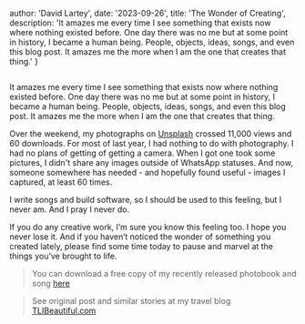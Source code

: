 
  author: 'David Lartey',
  date: '2023-09-26',
  title: 'The Wonder of Creating',
  description:
    'It amazes me every time I see something that exists now where nothing existed before. One day there was no me but at some point in history, I became a human being. People, objects, ideas, songs, and even this blog post. It amazes me the more when I am the one that creates that thing.'
}



<Image
  src={allTime}
  alt=""
  priority
/>

It amazes me every time I see something that exists now where nothing existed before. One day there was no me but at some point in history, I became a human being. People, objects, ideas, songs, and even this blog post. It amazes me the more when I am the one that creates that thing.

Over the weekend, my photographs on <a target="_blank" href="https://unsplash.com/@dbilovd">Unsplash</a> crossed 11,000 views and 60 downloads. For most of last year, I had nothing to do with photography. I had no plans of getting of getting a camera. When I got one took some pictures, I didn't share any images outside of WhatsApp statuses. And now, someone somewhere has needed - and hopefully found useful - images I captured, at least 60 times.

I write songs and build software, so I should be used to this feeling, but I never am. And I pray I never do.

If you do any creative work, I’m sure you know this feeling too. I hope you never lose it. And if you haven’t noticed the wonder of something you created lately, please find some time today to pause and marvel at the things you’ve brought to life.

> You can download a free copy of my recently released photobook and song <a target="_blank" href="https://dbilovdmusic.ck.page/f1b8d0883d">here</a>

> See original post and similar stories at my travel blog <a target="_blank" href="https://www.tlibeautiful.com">TLIBeautiful.com</a>


<Image
  src={lastMonth}
  alt=""
  priority
/>
